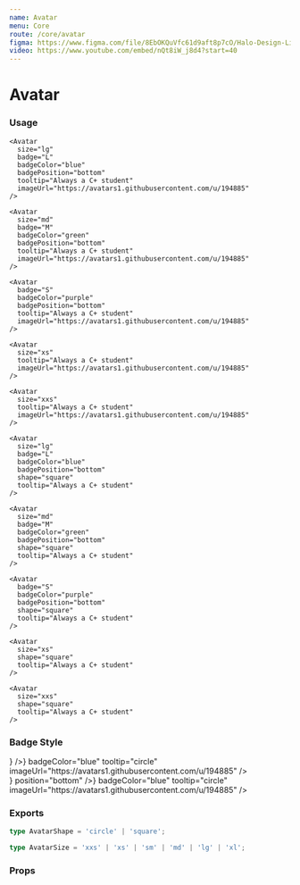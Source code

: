 ```yaml
---
name: Avatar
menu: Core
route: /core/avatar
figma: https://www.figma.com/file/8EbOKQuVfc61d9aft8p7cO/Halo-Design-Library?node-id=163%3A528
video: https://www.youtube.com/embed/nQt8iW_j8d4?start=40
---
```



# Avatar

### Usage

<Playground>
  <div className="space-x-8 mb-8">
    <InterfaceHeader title="Circle" byline="for individual people" section flow />
    <Avatar
      size="xl"
      badge="XL"
      badgeColor="orange"
      badgePosition="bottom"
      tooltip="Always a C+ student"
      imageUrl="https://avatars1.githubusercontent.com/u/194885"
    />

    <Avatar
      size="lg"
      badge="L"
      badgeColor="blue"
      badgePosition="bottom"
      tooltip="Always a C+ student"
      imageUrl="https://avatars1.githubusercontent.com/u/194885"
    />

    <Avatar
      size="md"
      badge="M"
      badgeColor="green"
      badgePosition="bottom"
      tooltip="Always a C+ student"
      imageUrl="https://avatars1.githubusercontent.com/u/194885"
    />

    <Avatar
      badge="S"
      badgeColor="purple"
      badgePosition="bottom"
      tooltip="Always a C+ student"
      imageUrl="https://avatars1.githubusercontent.com/u/194885"
    />

    <Avatar
      size="xs"
      tooltip="Always a C+ student"
      imageUrl="https://avatars1.githubusercontent.com/u/194885"
    />

    <Avatar
      size="xxs"
      tooltip="Always a C+ student"
      imageUrl="https://avatars1.githubusercontent.com/u/194885"
    />

  </div>
  <div className="space-x-8">
    <InterfaceHeader title="Square" byline="for startups / entities" section flow />
    <Avatar
      size="xl"
      badge="XL"
      badgeColor="orange"
      shape="square"
      badgePosition="bottom"
      tooltip="Always a C+ student"
    />

    <Avatar
      size="lg"
      badge="L"
      badgeColor="blue"
      badgePosition="bottom"
      shape="square"
      tooltip="Always a C+ student"
    />

    <Avatar
      size="md"
      badge="M"
      badgeColor="green"
      badgePosition="bottom"
      shape="square"
      tooltip="Always a C+ student"
    />

    <Avatar
      badge="S"
      badgeColor="purple"
      badgePosition="bottom"
      shape="square"
      tooltip="Always a C+ student"
    />

    <Avatar
      size="xs"
      shape="square"
      tooltip="Always a C+ student"
    />

    <Avatar
      size="xxs"
      shape="square"
      tooltip="Always a C+ student"
    />

  </div>
</Playground>

### Badge Style

<Playground>
  <InterfaceHeader title="Top" section flow />
  <div className="space-x-8">
    <Avatar
      size="xl"
      badge={<Badge icon={<BookmarkOutlineIcon />} />}
      badgeColor="blue"
      tooltip="circle"
      imageUrl="https://avatars1.githubusercontent.com/u/194885"
    />
    <Avatar
      size="lg"
      badge="cl"
      badgeColor="blue"
      tooltip="circle"
      imageUrl="https://avatars1.githubusercontent.com/u/194885"
    />
    <Avatar
      size="lg"
      badge="sq"
      badgeColor="blue"
      badgeShape="square"
      tooltip="square"
      imageUrl="https://avatars1.githubusercontent.com/u/194885"
    />
  </div>
  <InterfaceHeader title="Bottom" section flow />
  <div className="space-x-8">
    <Avatar
      size="xl"
      badge={<Badge icon={<BookmarkOutlineIcon />} position="bottom" />}
      badgeColor="blue"
      tooltip="circle"
      imageUrl="https://avatars1.githubusercontent.com/u/194885"
    />
    <Avatar
      size="lg"
      badge="Cl"
      badgeColor="blue"
      badgePosition="bottom"
      tooltip="circle"
      imageUrl="https://avatars1.githubusercontent.com/u/194885"
    />
    <Avatar
      size="lg"
      badge="Sq"
      badgeColor="blue"
      badgeShape="square"
      badgePosition="bottom"
      tooltip="square"
      imageUrl="https://avatars1.githubusercontent.com/u/194885"
    />
  </div>
</Playground>

### Exports

```ts
type AvatarShape = 'circle' | 'square';

type AvatarSize = 'xxs' | 'xs' | 'sm' | 'md' | 'lg' | 'xl';
```

### Props

<Props of={Avatar} />

